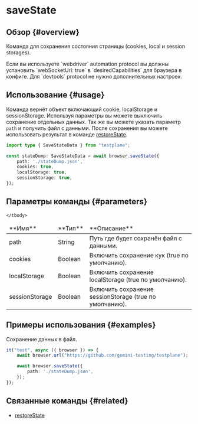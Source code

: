 
# saveState

## Обзор {#overview}

Команда для сохранения состояния страницы (cookies, local и session storages).

<Admonition type="warning">
    Если вы используете `webdriver` automation protocol вы должны установить `webSocketUrl: true` в `desiredCapabilities` для браузера в конфиге.
    Для `devtools` protocol не нужно дополнительных настроек.
</Admonition>

## Использование {#usage}

Команда вернёт объект включающий cookie, localStorage и sessionStorage.
Используя параметры вы можете выключить сохранение отдельных данных.
Так же вы можете указать параметр `path` и получить файл с данными.
После сохранения вы можете использовать результат в команде [restoreState](../restoreState).

```typescript
import type { SaveStateData } from "testplane";

const stateDump: SaveStateData = await browser.saveState({
    path: './stateDump.json',
    cookies: true,
    localStorage: true,
    sessionStorage: true,
});
```

## Параметры команды {#parameters}

<table>
    <thead>
    <tr><td>**Имя**</td><td>**Тип**</td><td>**Описание**</td></tr>
    </thead>
    <tbody>
    <tr><td>path</td><td>String</td><td>Путь где будет сохранён файл с данными.</td></tr>
    <tr><td>cookies</td><td>Boolean</td><td>Включить сохранение кук (true по умолчанию).</td></tr>
    <tr><td>localStorage</td><td>Boolean</td><td>Включить сохранение localStorage (true по умолчанию).</td></tr>
    <tr><td>sessionStorage</td><td>Boolean</td><td>Включить сохранение sessionStorage (true по умолчанию).</td></tr>

    </tbody>
</table>


## Примеры использования {#examples}

Сохранение данных в файл.
```typescript
it("test", async ({ browser }) => {
    await browser.url("https://github.com/gemini-testing/testplane");

    await browser.saveState({
        path: './stateDump.json',
    });
});
```

## Связанные команды {#related}

-   [restoreState](../restoreState)

